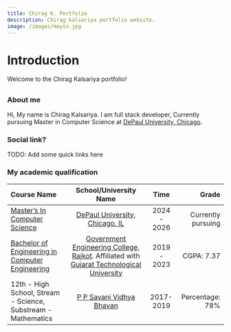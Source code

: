 ```yaml
---
title: Chirag K. Portfolio
description: Chirag kalsariya portfolio website.
image: /images/mayin.jpg
---
```


# Introduction

Welcome to the Chirag Kalsariya portfolio!

##

### About me

Hi, My name is Chirag Kalsariya. 
I am full stack developer, 
Currently pursuing Master in Computer Science at [DePaul University, Chicago](https://www.depaul.edu/Pages/default.aspx).

### Social link?
TODO: Add some quick links here

### My academic qualification

| Course Name        | School/University Name |   Time | Grade |
| :------------ | :---------: | :----------: | ----------: |
| [Master’s In Computer Science](https://www.cdm.depaul.edu/academics/Pages/MS-in-Computer-Science.aspx) | [DePaul University, Chicago, IL](https://www.depaul.edu/Pages/default.aspx) | 2024 - 2026 | Currently pursuing |
| [Bachelor of Engineering in Computer Engineering](https://gecrajkot.ac.in/computer-engineering/) | [Government Engineering College, Rajkot](https://gecrajkot.ac.in/). Affiliated with [Gujarat Technological University](https://www.gtu.ac.in/) | 2019 - 2023 | CGPA: 7.37 |
| 12th - High School, Stream - Science, Substream - Mathematics | [P P Savani Vidhya Bhavan](https://www.gsebeservice.com/) | 2017-2019 | Percentage: 78% |